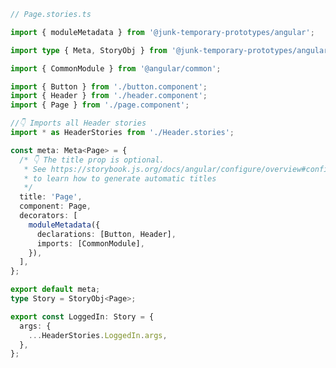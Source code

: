 ```ts
// Page.stories.ts

import { moduleMetadata } from '@junk-temporary-prototypes/angular';

import type { Meta, StoryObj } from '@junk-temporary-prototypes/angular';

import { CommonModule } from '@angular/common';

import { Button } from './button.component';
import { Header } from './header.component';
import { Page } from './page.component';

//👇 Imports all Header stories
import * as HeaderStories from './Header.stories';

const meta: Meta<Page> = {
  /* 👇 The title prop is optional.
   * See https://storybook.js.org/docs/angular/configure/overview#configure-story-loading
   * to learn how to generate automatic titles
   */
  title: 'Page',
  component: Page,
  decorators: [
    moduleMetadata({
      declarations: [Button, Header],
      imports: [CommonModule],
    }),
  ],
};

export default meta;
type Story = StoryObj<Page>;

export const LoggedIn: Story = {
  args: {
    ...HeaderStories.LoggedIn.args,
  },
};
```

